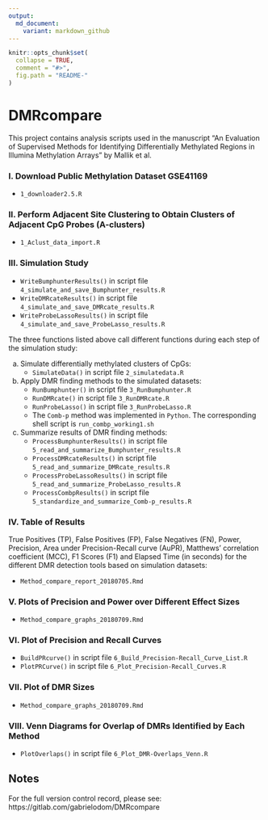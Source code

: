 ```yaml
---
output:
  md_document:
    variant: markdown_github
---
```


<!-- README.md is generated from README.Rmd. Please edit that file -->

```r
knitr::opts_chunk$set(
  collapse = TRUE,
  comment = "#>",
  fig.path = "README-"
)
```

# DMRcompare
This project contains analysis scripts used in the manuscript "An Evaluation of Supervised Methods for Identifying Differentially Methylated Regions in Illumina Methylation Arrays" by Mallik et al.

### I. Download Public Methylation Dataset GSE41169

- `1_downloader2.5.R`

### II. Perform Adjacent Site Clustering to Obtain Clusters of Adjacent CpG Probes (A-clusters)

- `1_Aclust_data_import.R`

### III. Simulation Study

- `WriteBumphunterResults()` in script file `4_simulate_and_save_Bumphunter_results.R`
- `WriteDMRcateResults()` in script file `4_simulate_and_save_DMRcate_results.R`
- `WriteProbeLassoResults()` in script file `4_simulate_and_save_ProbeLasso_results.R`

The three functions listed above call different functions during each step of the simulation study:

a) Simulate differentially methylated clusters of CpGs:
    - `SimulateData()` in script file `2_simulatedata.R`
b) Apply DMR finding methods to the simulated datasets:
    - `RunBumphunter()` in script file `3_RunBumphunter.R`
    - `RunDMRcate()` in script file `3_RunDMRcate.R`
    - `RunProbeLasso()` in script file `3_RunProbeLasso.R`
    - The `Comb-p` method was implemented in `Python`. The corresponding shell script is `run_combp_working1.sh`
c) Summarize results of DMR finding methods:
    - `ProcessBumphunterResults()` in script file `5_read_and_summarize_Bumphunter_results.R`
    - `ProcessDMRcateResults()` in script file `5_read_and_summarize_DMRcate_results.R`
    - `ProcessProbeLassoResults()` in script file `5_read_and_summarize_ProbeLasso_results.R`
    - `ProcessCombpResults()` in script file `5_standardize_and_summarize_Comb-p_results.R`

### IV. Table of Results
True Positives (TP), False Positives (FP), False Negatives (FN), Power, Precision, Area under Precision-Recall curve (AuPR), Matthews' correlation coefficient (MCC), F1 Scores (F1) and Elapsed Time (in seconds) for the different DMR detection tools based on simulation datasets:

- `Method_compare_report_20180705.Rmd`

### V. Plots of Precision and Power over Different Effect Sizes

- `Method_compare_graphs_20180709.Rmd`

### VI. Plot of Precision and Recall Curves

- `BuildPRcurve()` in script file `6_Build_Precision-Recall_Curve_List.R`
- `PlotPRCurve()` in script file `6_Plot_Precision-Recall_Curves.R`

### VII. Plot of DMR Sizes

- `Method_compare_graphs_20180709.Rmd`

### VIII. Venn Diagrams for Overlap of DMRs Identified by Each Method

- `PlotOverlaps()` in script file `6_Plot_DMR-Overlaps_Venn.R`


## Notes
For the full version control record, please see:
https://gitlab.com/gabrielodom/DMRcompare